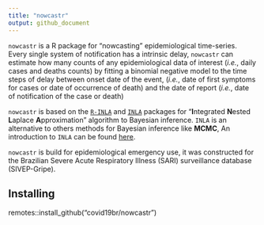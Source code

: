 ```yaml
---
title: "nowcastr"
output: github_document
---
```


`nowcastr` is a R package for "nowcasting" epidemiological time-series. Every single system of notification has a intrinsic delay, `nowcastr` can estimate how many counts of any epidemiological data of interest (*i.e.*, daily cases and deaths counts) by fitting a binomial negative model to the time steps of delay between onset date of the event, (*i.e.*, date of first symptoms for cases or date of occurrence of death) and the date of report (*i.e.*, date of notification of the case or death)

`nowcastr` is based on the [`R-INLA`](https://becarioprecario.bitbucket.io/inla-gitbook/index.html) and [`INLA`](https://inla.r-inla-download.org/r-inla.org/doc/inla-manual/inla-manual.pdf) packages for "**I**ntegrated **N**ested **L**aplace **A**pproximation" algorithm to Bayesian inference. `INLA` is an alternative to others methods for Bayesian inference like **MCMC**, An introduction to `INLA` can be found [here](https://becarioprecario.bitbucket.io/inla-gitbook/index.html).

`nowcastr` is build for epidemiological emergency use, it was constructed for the Brazilian Severe Acute Respiratory Illness (SARI) surveillance database (SIVEP-Gripe). 

## Installing

remotes::install_github("covid19br/nowcastr")


